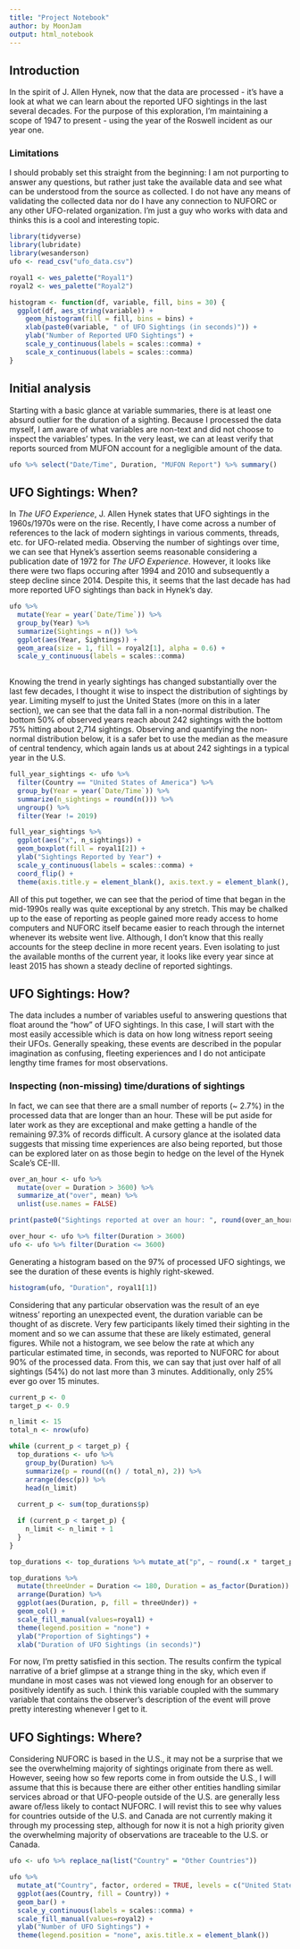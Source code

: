 ---
title: "Project Notebook"
author: by MoonJam
output: html_notebook
---

## Introduction
In the spirit of J. Allen Hynek, now that the data are processed - it's have a look at what we can learn about the reported UFO sightings in the last several decades. For the purpose of this exploration, I'm maintaining a scope of 1947 to present - using the year of the Roswell incident as our year one.

### Limitations
I should probably set this straight from the beginning: I am not purporting to answer any questions, but rather just take the available data and see what can be understood from the source as collected. I do not have any means of validating the collected data nor do I have any connection to NUFORC or any other UFO-related organization. I'm just a guy who works with data and thinks this is a cool and interesting topic.

```{r echo=FALSE, message=FALSE}
library(tidyverse)
library(lubridate)
library(wesanderson)
ufo <- read_csv("ufo_data.csv")

royal1 <- wes_palette("Royal1")
royal2 <- wes_palette("Royal2")

```

```{r, echo=FALSE}
histogram <- function(df, variable, fill, bins = 30) {
  ggplot(df, aes_string(variable)) +
    geom_histogram(fill = fill, bins = bins) +
    xlab(paste0(variable, " of UFO Sightings (in seconds)")) +
    ylab("Number of Reported UFO Sightings") +
    scale_y_continuous(labels = scales::comma) +
    scale_x_continuous(labels = scales::comma)
}

```

## Initial analysis
Starting with a basic glance at variable summaries, there is at least one absurd outlier for the duration of a sighting. Because I processed the data myself, I am aware of what variables are non-text and did not choose to inspect the variables' types. In the very least, we can at least verify that reports sourced from MUFON account for a negligible amount of the data.
```{r echo=FALSE}
ufo %>% select("Date/Time", Duration, "MUFON Report") %>% summary()
```

## UFO Sightings: When?
In *The UFO Experience*, J. Allen Hynek states that UFO sightings in the 1960s/1970s were on the rise. Recently, I have come across a number of references to the lack of modern sightings in various comments, threads, etc. for UFO-related media. Observing the number of sightings over time, we can see that Hynek's assertion seems reasonable considering a publication date of 1972 for *The UFO Experience*. However, it looks like there were two flaps occuring after 1994 and 2010 and subsequently a steep decline since 2014. Despite this, it seems that the last decade has had more reported UFO sightings than back in Hynek's day.
```{r, echo=FALSE, fig.width=9, fig.length=9}
ufo %>%
  mutate(Year = year(`Date/Time`)) %>% 
  group_by(Year) %>% 
  summarize(Sightings = n()) %>%
  ggplot(aes(Year, Sightings)) +
  geom_area(size = 1, fill = royal2[1], alpha = 0.6) +
  scale_y_continuous(labels = scales::comma)
  
```

Knowing the trend in yearly sightings has changed substantially over the last few decades, I thought it wise to inspect the distribution of sightings by year. Limiting myself to just the United States (more on this in a later section), we can see that the data fall in a non-normal distribution. The bottom 50% of observed years reach about 242 sightings with the bottom 75% hitting about 2,714 sightings. Observing and quantifying the non-normal distribution below, it is a safer bet to use the median as the measure of central tendency, which again lands us at about 242 sightings in a typical year in the U.S. 
```{r, echo=FALSE, fig.width=9, fig.length=9}
full_year_sightings <- ufo %>%
  filter(Country == "United States of America") %>% 
  group_by(Year = year(`Date/Time`)) %>%
  summarize(n_sightings = round(n())) %>% 
  ungroup() %>% 
  filter(Year != 2019)

full_year_sightings %>%
  ggplot(aes("x", n_sightings)) +
  geom_boxplot(fill = royal1[2]) +
  ylab("Sightings Reported by Year") +
  scale_y_continuous(labels = scales::comma) +
  coord_flip() +
  theme(axis.title.y = element_blank(), axis.text.y = element_blank(), axis.ticks.y = element_blank())

```

All of this put together, we can see that the period of time that began in the mid-1990s really was quite exceptional by any stretch. This may be chalked up to the ease of reporting as people gained more ready access to home computers and NUFORC itself became easier to reach through the internet whenever its website went live. Although, I don't know that this really accounts for the steep decline in more recent years. Even isolating to just the available months of the current year, it looks like every year since at least 2015 has shown a steady decline of reported sightings.

## UFO Sightings: How?

The data includes a number of variables useful to answering questions that float around the "how" of UFO sightings. In this case, I will start with the most easily accessible which is data on how long witness report seeing their UFOs. Generally speaking, these events are described in the popular imagination as confusing, fleeting experiences and I do not anticipate lengthy time frames for most observations.

### Inspecting (non-missing) time/durations of sightings
In fact, we can see that there are a small number of reports (~ 2.7%) in the processed data that are longer than an hour. These will be put aside for later work as they are exceptional and make getting a handle of the remaining 97.3% of records difficult. A cursory glance at the isolated data suggests that missing time experiences are also being reported, but those can be explored later on as those begin to hedge on the level of the Hynek Scale's CE-III.
```{r, echo=FALSE}
over_an_hour <- ufo %>%
  mutate(over = Duration > 3600) %>%
  summarize_at("over", mean) %>%
  unlist(use.names = FALSE)

print(paste0("Sightings reported at over an hour: ", round(over_an_hour * 100, 2), "%"))
```
```{r, echo=FALSE}
over_hour <- ufo %>% filter(Duration > 3600)
ufo <- ufo %>% filter(Duration <= 3600)
```

Generating a histogram based on the 97% of processed UFO sightings, we see the duration of these events is highly right-skewed. 
```{r, echo=FALSE, fig.width=9, fig.length=9}
histogram(ufo, "Duration", royal1[1])
```

Considering that any particular observation was the result of an eye witness' reporting an unexpected event, the duration variable can be thought of as discrete. Very few participants likely timed their sighting in the moment and so we can assume that these are likely estimated, general figures. While not a histogram, we see below the rate at which any particular estimated time, in seconds, was reported to NUFORC for about 90% of the processed data. From this, we can say that just over half of all sightings (54%) do not last more than 3 minutes. Additionally, only 25% ever go over 15 minutes.

```{r, echo=FALSE, fig.width=9, fig.length=9}
current_p <- 0
target_p <- 0.9

n_limit <- 15
total_n <- nrow(ufo)

while (current_p < target_p) {
  top_durations <- ufo %>% 
    group_by(Duration) %>% 
    summarize(p = round((n() / total_n), 2)) %>%
    arrange(desc(p)) %>%
    head(n_limit)
  
  current_p <- sum(top_durations$p)

  if (current_p < target_p) {
    n_limit <- n_limit + 1
  }
}

top_durations <- top_durations %>% mutate_at("p", ~ round(.x * target_p, 2))

top_durations %>%
  mutate(threeUnder = Duration <= 180, Duration = as_factor(Duration)) %>% 
  arrange(Duration) %>% 
  ggplot(aes(Duration, p, fill = threeUnder)) +
  geom_col() +
  scale_fill_manual(values=royal1) +
  theme(legend.position = "none") +
  ylab("Proportion of Sightings") +
  xlab("Duration of UFO Sightings (in seconds)")

```

For now, I'm pretty satisfied in this section. The results confirm the typical narrative of a brief glimpse at a strange thing in the sky, which even if mundane in most cases was not viewed long enough for an observer to positively identify as such. I think this variable coupled with the summary variable that contains the observer's description of the event will prove pretty interesting whenever I get to it. 

## UFO Sightings: Where?
Considering NUFORC is based in the U.S., it may not be a surprise that we see the overwhelming majority of sightings originate from there as well. However, seeing how so few reports come in from outside the U.S., I will assume that this is because there are either other entities handling similar services abroad or that UFO-people outside of the U.S. are generally less aware of/less likely to contact NUFORC. I will revist this to see why values for countries outside of the U.S. and Canada are not currently making it through my processing step, although for now it is not a high priority given the overwhelming majority of observations are traceable to the U.S. or Canada.

```{r, echo=FALSE, fig.width=9, fig.length=9}

ufo <- ufo %>% replace_na(list("Country" = "Other Countries"))

ufo %>%
  mutate_at("Country", factor, ordered = TRUE, levels = c("United States of America", "Other Countries", "Canada")) %>% 
  ggplot(aes(Country, fill = Country)) +
  geom_bar() +
  scale_y_continuous(labels = scales::comma) +
  scale_fill_manual(values=royal2) +
  ylab("Number of UFO Sightings") +
  theme(legend.position = "none", axis.title.x = element_blank())
  
```

